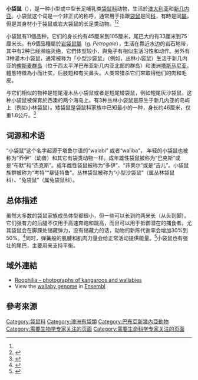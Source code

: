 {{multiple issues|
{{expert|subject=生物学|subject2=生命科学|time=2015-10-14}}
{{expand english|time=2015-10-13T22:47:11+00:00}}
{{roughtranslation|en:Wallaby|time=2015-10-13T22:47:11+00:00}}
}}

{{Taxobox
|name           = 小袋鼠
|Temporal range = Early [[Miocene|Miocene]] – Present
|image          = Macropus agilis.jpg
|image_caption  = [[沙大袋鼠|沙大袋鼠]]
|regnum         = [[动物界|动物界]]
|phylum         = [[脊索动物门|脊索动物门]]
|classis        = [[哺乳纲|哺乳纲]]
|infraclassis   = [[有袋类|有袋类]]
|ordo           = [[双门齿目|双门齿目]]
|familia        = [[袋鼠科|袋鼠科]]<br><small>(in part)</small>
}}

'''小袋鼠'''（{{lang-en|Wallaby}}），是一种小型或中型长足哺乳类[[袋鼠科|袋鼠科]]动物，生活於[[澳大利亚|澳大利亚]]和[[新几内亚|新几内亚]]。小袋鼠这个词是一个非正式的称呼，通常用于指跟[[袋鼠|袋鼠]]是同[[科_(生物)|科]]，有時是同[[属_(生物)|屬]]，但是其身材小于袋鼠或岩大袋鼠的长足类动物。<ref name="Australian Wildlife" /><ref name="Australian Wildlife">{{cite web|title=The Kangaroo|url=http://www.australianwildlife.com.au/kangaroo.htm|accessdate=6 November 2013|deadurl=yes|archiveurl=https://web.archive.org/web/20140125064953/http://australianwildlife.com.au/kangaroo.htm|archivedate=2014年1月25日}}</ref>

小袋鼠有11個品种，它们的身长约有45厘米到105厘米，尾巴大约有33厘米到75厘米长。有6個品種屬於[[岩袋鼠屬|岩袋鼠屬]]（g. ''Petrogale''），生活在靠近水边的岩石地带，其中有2种已经濒临灭绝，它們体型较小，與兔子有相似生活习性和动作。另外有3种灌木小袋鼠，通常被称为「小型沙袋鼠」（例如，丛林小袋鼠）生活于新几内亚的[[俾斯麦群岛|俾斯麦群岛]]（位于西太平洋巴布亚新几内亚北部的群岛）和澳洲[[塔斯马尼亚|塔斯马尼亚]]。體態特徵為小而壮实，后肢短和有尖鼻头。人类常猎杀它们來取得他们的肉和毛皮。
 
与它们相似的物种是短尾灌木丛小袋鼠或者是短尾矮袋鼠，例如短尾灰沙袋鼠。这种小袋鼠被保育於西澳的两个海岛上。有3种丛林小袋鼠是原生于新几内亚的岛屿上（例如小林袋鼠）。矮袋鼠是袋鼠科家族中已知最小的一种，身长约46厘米，仅重1.6公斤。<ref>{{cite web|url=http://www.britannica.com/EBchecked/topic/634732/wallaby|title=Wallaby|work=Encyclopædia Britannica|accessdate=17 January 2015|archive-date=2015-01-18|archive-url=https://web.archive.org/web/20150118123507/http://www.britannica.com/EBchecked/topic/634732/wallaby|dead-url=no}}</ref>

== 词源和术语 ==
“小袋鼠”这个名字起源于塔鲁尔语的“walabi” 或者“waliba”， 年轻的小袋鼠也被称为“乔伊”（幼兽）和其它有袋类动物一样。成年雄性袋鼠被称为“巴克斯”或是“布默”和“杰克斯”。成年雌性袋鼠被称为“多伊”、“菲莱尔”或是“吉儿”。小袋鼠族群被称为“考特”“暴徒特鲁”。丛林袋鼠被称为“小型沙袋鼠”（属丛林袋鼠科）、“兔袋鼠”（属兔袋鼠科）。

== 总体描述 ==
虽然大多数的袋鼠家族成员体型都很小，但一些可以长到约两米长（从头到脚）。它们强有力的后腿不仅用于高速奔跑和跳高，而且可以用于抵御潜在的捕食者。尤其袋鼠会在脚踝处储藏弹力，没有储藏力的话，动物的新陈代谢率会增加30%到50%。<ref>{{cite journal|last=Biewener|first=A. A.|author2=Baudinette, R. V. |title=In-Vivo Muscle Force and Elastic Energy-Storage during Steady-Speed Hopping of Tammar Wallabies (Macropus-Eugenii)|url=https://archive.org/details/sim_journal-of-experimental-biology_1995-09_198_9/page/1829|journal=Journal of Experimental Biology|date=September 1995|volume=198|issue=9|pages=1829–1841}}</ref>同时，弹簧般的肌腱和肌肉力量会给正常活动提供能量。<ref>{{cite journal|last=Biewener|first=A. A.|coauthors=McGowan, C. Card, G. M. Baudinette, R. V.|title=Dynamics of leg muscle function in tammar wallabies (M-eugenii) during level versus incline hopping|journal=Journal of Experimental Biology|date=January 2004|volume=207|issue=2|pages=211–223|doi=10.1242/Jeb.00764}}</ref>小袋鼠也有强壮的尾巴，主要用来支持平衡。

== 域外連結 ==
{{Wiktionary|wallaby}}
* [http://www.furry.org.au/kangaroos/ Roophilia – photographs of kangaroos and wallabies] {{Wayback|url=http://www.furry.org.au/kangaroos/ |date=20210304235856 }}
* View the [http://www.ensembl.org/Macropus_eugenii/Info/Index/ wallaby genome] {{Wayback|url=http://www.ensembl.org/Macropus_eugenii/Info/Index/ |date=20170515221905 }} in [[Ensembl|Ensembl]]

== 參考來源 ==
{{Reflist|35em}}
{{澳洲有袋總目|M.}}
[[Category:袋鼠科|Category:袋鼠科]]
[[Category:澳洲有袋類|Category:澳洲有袋類]]
[[Category:巴布亞新幾內亞動物|Category:巴布亞新幾內亞動物]]
[[Category:需要生物学专家关注的页面|Category:需要生物学专家关注的页面]]
[[Category:需要生命科学专家关注的页面|Category:需要生命科学专家关注的页面]]